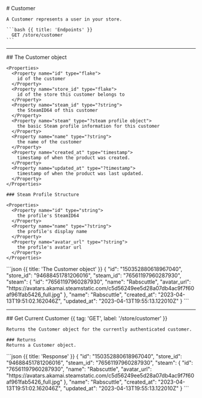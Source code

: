 <Row>
  <Col>
    # Customer

    A Customer represents a user in your store.
  </Col>
  <Col sticky>
  
    ```bash {{ title: 'Endpoints' }}
      GET /store/customer
    ```
  </Col>
</Row>

---

<Row>
  <Col>
    ## The Customer object

    <Properties>
      <Property name="id" type="flake">
        id of the customer
      </Property>
      <Property name="store_id" type="flake">
        id of the store this customer belongs to
      </Property>
      <Property name="steam_id" type="?string">
        the SteamID64 of this customer
      </Property>
      <Property name="steam" type="?steam profile object">
        the basic Steam profile information for this customer
      </Property>
      <Property name="name" type="?string">
        the name of the customer
      </Property>
      <Property name="created_at" type="timestamp">
        timestamp of when the product was created.
      </Property>
      <Property name="updated_at" type="?timestamp">
        timestamp of when the product was last updated.
      </Property>
    </Properties>

    ### Steam Profile Structure

    <Properties>
      <Property name="id" type="string">
        the profile's SteamID64
      </Property>
      <Property name="name" type="?string">
        the profile's display name
      </Property>
      <Property name="avatar_url" type="?string">
        the profile's avatar url
      </Property>
    </Properties>
  </Col>

  <Col sticky>
    ```json {{ title: 'The Customer object' }}
    {
        "id": "150352880618967040",
        "store_id": "94688451781206016",
        "steam_id": "76561197960287930",
        "steam": {
            "id": "76561197960287930",
            "name": "Rabscuttle",
            "avatar_url": "https://avatars.akamai.steamstatic.com/c5d56249ee5d28a07db4ac9f7f60af961fab5426_full.jpg"
        },
        "name": "Rabscuttle",
        "created_at": "2023-04-13T19:51:02.162046Z",
        "updated_at": "2023-04-13T19:55:13.122010Z"
    }
    ```
  </Col>
</Row>

---

<Row>
  <Col>
    ## Get Current Customer {{ tag: 'GET', label: '/store/customer' }}

    Returns the Customer object for the currently authenticated customer.

    ### Returns
    Returns a Customer object.

  </Col>
  <Col sticky>
    ```json {{ title: 'Response' }}
    {
        "id": "150352880618967040",
        "store_id": "94688451781206016",
        "steam_id": "76561197960287930",
        "steam": {
            "id": "76561197960287930",
            "name": "Rabscuttle",
            "avatar_url": "https://avatars.akamai.steamstatic.com/c5d56249ee5d28a07db4ac9f7f60af961fab5426_full.jpg"
        },
        "name": "Rabscuttle",
        "created_at": "2023-04-13T19:51:02.162046Z",
        "updated_at": "2023-04-13T19:55:13.122010Z"
    }
    ```
  </Col>
</Row>
